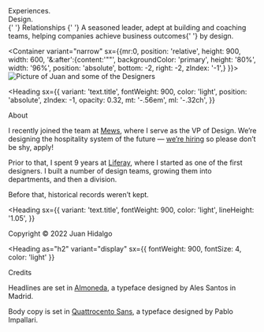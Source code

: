

<Flex>
  <Container variant="narrow" sx={{ ml: 0, my: 6, p: 0}} >
    <Heading sx={{ variant: 'text.title', mb: 3 }}>
      Experiences. <br /> Design. <br />{' '}
      <Box as="span" sx={{ fontWeight: 900 }}>
        Relationships
      </Box>{' '}
    </Heading>

<Text sx={{}}>
  A seasoned leader, adept at building and coaching teams, helping companies
  achieve business outcomes{' '}
  <Box as="span" sx={{ fontWeight: 'heading', color: 'primary' }}>
    by design.
  </Box>
</Text>

</Container>

<Container variant="narrow" sx={{mr:0, position: 'relative', height: 900, width: 600, '&:after':{content:'""', backgroundColor: 'primary', height: '80%', width: '96%', position: 'absolute', bottom: -2, right: -2, zIndex: '-1',} }}> 
  <Image
        src="/images/sexy_juan.jpg"
        alt="Picture of Juan and some of the Designers"
        layout="fill"
        objectFit="cover"
      />
</Container>
</Flex>

<Heading
  sx={{
    variant: 'text.title',
    fontWeight: 900,
    color: 'light',
    position: 'absolute',
    zIndex: -1,
    opacity: 0.32,
    mt: '-.56em',
    ml: '-.32ch',
  }}
>
  About
</Heading>

I recently joined the team at [Mews](https://mews.com), where I serve as the VP of Design. We’re designing the hospitality system of the future — [we’re hiring](https://www.mews.com/careers) so please don’t be shy, apply!

Prior to that, I spent 9 years at [Liferay](https://liferay.design), where I started as one of the first designers. I built a number of design teams, growing them into departments, and then a division.

Before that, historical records weren’t kept.

<Heading
  sx={{
    variant: 'text.title',
    fontWeight: 900,
    color: 'light',
    lineHeight: '1.05',
  }}
>
  Copyright © 2022 Juan Hidalgo
</Heading>

<Heading
  as="h2"
  variant="display"
  sx={{ fontWeight: 900, fontSize: 4, color: 'light' }}
>
  Credits
</Heading>

Headlines are set in [Almoneda](https://www.sudtipos.com/font/almoneda), a typeface
designed by Ales Santos in Madrid.

Body copy is set in [Quattrocento Sans](https://fonts.google.com/specimen/Quattrocento+Sans), a typeface designed by Pablo Impallari.
